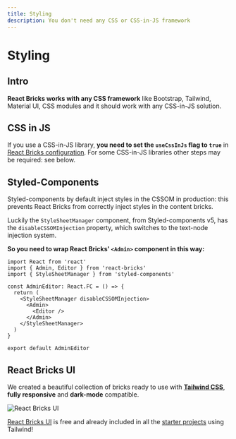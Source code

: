 ```yaml
---
title: Styling
description: You don't need any CSS or CSS-in-JS framework
---
```


# Styling

## Intro

**React Bricks works with any CSS framework** like Bootstrap, Tailwind, Material UI, CSS modules and it should work with any CSS-in-JS solution.

## CSS in JS

If you use a CSS-in-JS library, **you need to set the `useCssInJs` flag to `true`** in [React Bricks configuration](/docs/configuration/configuration).
For some CSS-in-JS libraries other steps may be required: see below.

## Styled-Components

Styled-components by default inject styles in the CSSOM in production: this prevents React Bricks from correctly inject styles in the content bricks.

Luckily the `StyleSheetManager` component, from Styled-components v5, has the `disableCSSOMInjection` property, which switches to the text-node injection system.

**So you need to wrap React Bricks' `<Admin>` component in this way:**

```tsx highlight=7
import React from 'react'
import { Admin, Editor } from 'react-bricks'
import { StyleSheetManager } from 'styled-components'

const AdminEditor: React.FC = () => {
  return (
    <StyleSheetManager disableCSSOMInjection>
      <Admin>
        <Editor />
      </Admin>
    </StyleSheetManager>
  )
}

export default AdminEditor
```

## React Bricks UI

We created a beautiful collection of bricks ready to use with **[Tailwind CSS](https://tailwindcss.com/)**, **fully responsive** and **dark-mode** compatible.

![React Bricks UI](/images/react-bricks-ui.png)

[React Bricks UI](https://github.com/ReactBricks/react-bricks-ui) is free and already included in all the [starter projects](/docs/getting-started/starter-projects) using Tailwind!
